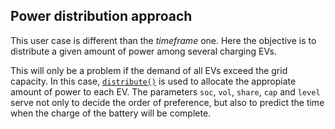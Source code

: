 ## Power distribution approach

This user case is different than the *timeframe* one. Here the objective is to distribute a given amount of power among several charging EVs.

This will only be a problem if the demand of all EVs exceed the grid capacity. In this case, [`distribute()`](.#distribute) is used to allocate the appropiate amount of power to each EV. The parameters `soc`, `vol`, `share`, `cap` and `level` serve not only to decide the order of preference, but also to predict the time when the charge of the battery will be complete.  
